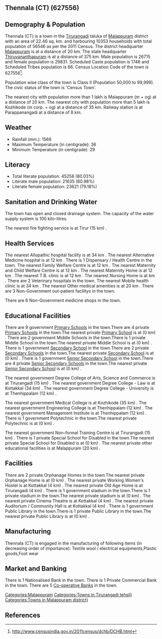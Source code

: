 {{Infobox settlement
| name=Thennala (CT)
| native_name=
| native_name_lang=
| other_name=
| nickname=
| settlement_type=Town
| image_skyline=
| image_alt=
| image_caption=
| pushpin_map=India Kerala
| pushpin_label_position=right
| pushpin_map_alt=
| pushpin_map_caption=Location in Kerala, India
| latd=
| latm=
| lats=
| latNS=
| longd=
| longm=
| longs=
| longEW=
| coordinates_display=inline,title
| subdivision_type=Country
| subdivision_name={{flag|India}}
| subdivision_type1=[[States and territories of India|State]]
| subdivision_name1=Kerala 
| subdivision_type2=[[List of districts of India|District]]
| subdivision_name2=Malappuram
| subdivision_type3=Tahsil
| subdivision_name3=Tirurangadi
| website=
| established_title=<!-- Established -->
| established_date=
| founder=
| named_for=
| government_type=
| governing_body=
| unit_pref=Metric
| area_footnotes=
| area_rank=
| area_total_km2=22.46
| elevation_footnotes=
| elevation_m=
| population_total=56546
| population_as_of=2011
| population_rank=
| population_density_km2=2517
| population_demonym=
| population_footnotes=
| demographics_type1=Languages=
| demographics1_title1=Official=
| demographics1_info1=[[Malayalam language|Malayalam]]
| timezone1=[[Indian Standard Time|IST]]
| utc_offset1==+5:30
| postal_code_type=[[Postal Index Number|PIN]]
| postal_code=
| area_code_type=Telephone code
| area_code=
| registration_plate=
| blank1_name_sec1=Nearest city
| blank1_info_sec1=[[Malappuram (m + og)]]
| blank2_name_sec1=[[Human sex ratio|Sex ratio]]
| blank2_info_sec1=1116
| blank3_name_sec1=Literacy
| blank3_info_sec1=80.03%
| blank1_name_sec2=[[2011 Census of India|2011 census]] code
| blank1_info_sec2=627556
| footnotes=
}}

== Thennala (CT) (627556) ==

== Demography & Population ==

Thennala (CT) is a town in the [[Tirurangadi]] taluka of [[Malappuram]] district with an area of 22.46 sq. km. and harbouring 10353 households with total population of 56546 as per the 2011 Census. The district headquarter [[Malappuram]] is at a distance of 20 km. The state headquarter [[Thiruvananthapuram]] is at a distance of 375 km. Male population is 26715 and female population is 29831. Scheduled Caste population is 1746 and Scheduled Tribes population is 66. Census Location Code of the town is 627556<ref>http://www.censusindia.gov.in/2011census/dchb/DCHB.html</ref>.

Population wise class of the town is Class II (Population 50,000 to 99,999).
The civic status of the town is 'Census Town'.

The nearest city with population more than 1 lakh is Malappuram (m + og) at a distance of 20 km. The nearest city with population more than 5 lakh is Kozhikode (m corp. + og) at a distance of 35 km. Railway station is at Parappanangadi at a distance of 8 km.


== Weather ==  
* Rainfall (mm.): 1568 
* Maximum Temperature (in centigrade): 36
* Minimum Temperature (in centigrade): 29


== Literacy ==  
* Total literate population: 45256 (80.03%)
* Literate male population: 21635 (80.98%)
* Literate female population: 23621 (79.18%)


== Sanitation and Drinking Water ==  
The town has open and closed drainage system.
The capacity of the water supply system is 100 kilo-litres.

The nearest fire fighting service is at Tirur (15 km) .


== Health Services ==
The nearest Allopathic hospital facility is at 34 km .
The nearest Alternative Medicine hospital is at 12 km .
There is 1 Dispensary / Health Centre in the town.
The nearest Family Welfare Centre is at 12 km .
The nearest Maternity and Child Welfare Centre is at 12 km .
The nearest Maternity Home is at 12 km .
The nearest T.B. clinic is at 12 km .
The nearest Nursing Home is at  km .
There are 2 Veterinary hospitals in the town.
The nearest Mobile health clinic is at 34 km .
The nearest Other medical amenities is at 20 km .
There are 3 Non-Government out-patient facilitys in the town.


There are 6 Non-Government medicine shops in the town.


== Educational Facilities ==
There are 9 government [[Primary School]]s in the town.There are 4 private [[Primary School]]s in the town.The nearest private [[Primary School]] is at  (0 km) .
There are 2 government Middle Schools in the town.There is 1 private Middle School in the town.The nearest private Middle School is at  (0 km) .
There is 1 government [[Secondary School]] in the town.There are 2 private [[Secondary School]]s in the town.The nearest private [[Secondary School]] is at  (0 km) .
There is 1 government [[Senior Secondary School]] in the town.There are 4 private [[Senior Secondary School]]s in the town.The nearest private [[Senior Secondary School]] is at  (0 km) .
 
 
 
 
 
The nearest government Degree College of Arts, Science and Commerce is at Tirurangadi (15 km) .
The nearest government Degree College - Law is at Kottakkal  (34 km) .
The nearest government Degree College - University is at Thenhippalam (12 km) .
 
The nearest government Medical College is at Kozhikode (35 km) .
The nearest government Engineering College is at Thenhippalam (12 km) .
The nearest government Management Institute is at Thenhippalam (12 km) .
There is 1 government Polytechnic in the town.The nearest private Polytechnic is at  (0 km) .
 
The nearest government Non-formal Training Centre is at Tirurangadi (15 km) .
There is 1 private Special School for Disabled in the town.The nearest private Special School for Disabled is at  (0 km) .
The nearest private other educational facilities is at Malappuram (20 km) .


== Facilities ==
There are 2 private Orphanage Homes in the town.The nearest private Orphanage Home is at  (0 km) .
The nearest private Working Women's Hostel is at Kottakkal (4 km) .
The nearest private Old Age Home is at Tirurangadi (4 km) .
There is 1 government stadium in the town.There is 1 private stadium in the town.The nearest private stadium is at  (0 km) .
The nearest private Cinema Theatre is at Kottakkal (4 km) .
The nearest private Auditorium / Community Hall is at Kottakkal (4 km) .
There is 1 government Public Library in the town.There is 1 private Public Library in the town.The nearest private Public Library is at  (0 km) .


== Manufacturing ==
Thennala (CT) is engaged in the manufacturing of following items (in decreasing order of importance): Textile wool / electrical equipments,Plastic goods,Foot wear


== Market and Banking ==
There is 1 Nationalised Bank in the town.
There is 1 Private Commercial Bank in the town.
There are 5 [[Co-operative Bank]]s in the town.




[[Categories:Malappuram]]
[[Categories:Towns in Tirurangadi tehsil)]]
[[Categories:Towns in Malappuram district)]]


== References ==
{{Reflist}}


